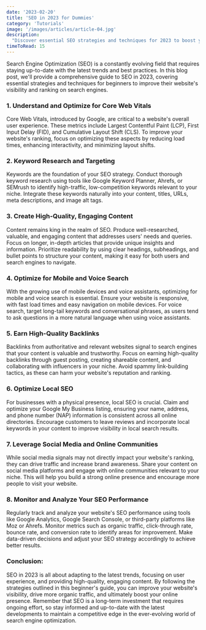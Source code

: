 ```yaml
---
date: '2023-02-20'
title: 'SEO in 2023 for Dummies'
category: 'Tutorials'
image: '/images/articles/article-04.jpg'
description:
  "Discover essential SEO strategies and techniques for 2023 to boost your website's visibility, improve user experience, and drive organic traffic in this comprehensive beginner's guide."
timeToRead: 15
---
```


Search Engine Optimization (SEO) is a constantly evolving field that requires staying up-to-date with the latest trends and best practices. In this blog post, we'll provide a comprehensive guide to SEO in 2023, covering essential strategies and techniques for beginners to improve their website's visibility and ranking on search engines.

### 1. Understand and Optimize for Core Web Vitals

Core Web Vitals, introduced by Google, are critical to a website's overall user experience. These metrics include Largest Contentful Paint (LCP), First Input Delay (FID), and Cumulative Layout Shift (CLS). To improve your website's ranking, focus on optimizing these aspects by reducing load times, enhancing interactivity, and minimizing layout shifts.

### 2. Keyword Research and Targeting

Keywords are the foundation of your SEO strategy. Conduct thorough keyword research using tools like Google Keyword Planner, Ahrefs, or SEMrush to identify high-traffic, low-competition keywords relevant to your niche. Integrate these keywords naturally into your content, titles, URLs, meta descriptions, and image alt tags.

### 3. Create High-Quality, Engaging Content

Content remains king in the realm of SEO. Produce well-researched, valuable, and engaging content that addresses users' needs and queries. Focus on longer, in-depth articles that provide unique insights and information. Prioritize readability by using clear headings, subheadings, and bullet points to structure your content, making it easy for both users and search engines to navigate.

### 4. Optimize for Mobile and Voice Search

With the growing use of mobile devices and voice assistants, optimizing for mobile and voice search is essential. Ensure your website is responsive, with fast load times and easy navigation on mobile devices. For voice search, target long-tail keywords and conversational phrases, as users tend to ask questions in a more natural language when using voice assistants.

### 5. Earn High-Quality Backlinks

Backlinks from authoritative and relevant websites signal to search engines that your content is valuable and trustworthy. Focus on earning high-quality backlinks through guest posting, creating shareable content, and collaborating with influencers in your niche. Avoid spammy link-building tactics, as these can harm your website's reputation and ranking.

### 6. Optimize Local SEO

For businesses with a physical presence, local SEO is crucial. Claim and optimize your Google My Business listing, ensuring your name, address, and phone number (NAP) information is consistent across all online directories. Encourage customers to leave reviews and incorporate local keywords in your content to improve visibility in local search results.

### 7. Leverage Social Media and Online Communities

While social media signals may not directly impact your website's ranking, they can drive traffic and increase brand awareness. Share your content on social media platforms and engage with online communities relevant to your niche. This will help you build a strong online presence and encourage more people to visit your website.

### 8. Monitor and Analyze Your SEO Performance

Regularly track and analyze your website's SEO performance using tools like Google Analytics, Google Search Console, or third-party platforms like Moz or Ahrefs. Monitor metrics such as organic traffic, click-through rate, bounce rate, and conversion rate to identify areas for improvement. Make data-driven decisions and adjust your SEO strategy accordingly to achieve better results.

### Conclusion:

SEO in 2023 is all about adapting to the latest trends, focusing on user experience, and providing high-quality, engaging content. By following the strategies outlined in this beginner's guide, you can improve your website's visibility, drive more organic traffic, and ultimately boost your online presence. Remember that SEO is a long-term investment that requires ongoing effort, so stay informed and up-to-date with the latest developments to maintain a competitive edge in the ever-evolving world of search engine optimization.
